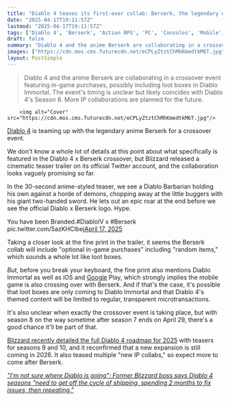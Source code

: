 ```yaml
---
title: "Diablo 4 teases its first-ever collab: Berserk, the legendary dark fantasy manga that's inspired countless games from Dark Souls to Final Fantasy"
date: "2025-04-17T19:11:57Z"
lastmod: "2025-04-17T19:11:57Z"
tags: ['Diablo 4', 'Berserk', 'Action RPG', 'PC', 'Consoles', 'Mobile', 'Crossover', 'Anime', 'Blizzard', 'Loot Boxes', 'Microtransactions']
draft: false
summary: "Diablo 4 and the anime Berserk are collaborating in a crossover event featuring in-game purchases, possibly including loot boxes in Diablo Immortal.  The event's timing is unclear but likely coincides with Diablo 4's Season 8.  More IP collaborations are planned for the future."
images: ["https://cdn.mos.cms.futurecdn.net/eCPLyZtztChMhKmedtkM6T.jpg"]
layout: PostSimple
---
```

> Diablo 4 and the anime Berserk are collaborating in a crossover event featuring in-game purchases, possibly including loot boxes in Diablo Immortal.  The event's timing is unclear but likely coincides with Diablo 4's Season 8.  More IP collaborations are planned for the future.


        <img alt="Cover" src="https://cdn.mos.cms.futurecdn.net/eCPLyZtztChMhKmedtkM6T.jpg"/>
        
[Diablo 4](https://www.gamesradar.com/diablo-4-guide/) is teaming up with the legendary anime Berserk for a crossover event.

We don't know a whole lot of details at this point about what specifically is featured in the Diablo 4 x Berserk crossover, but Blizzard released a cinematic teaser trailer on its official Twitter account, and the collaboration looks vaguely promising so far.

In the 30-second anime-styled teaser, we see a Diablo Barbarian holding his own against a horde of demons, chopping away at the little buggers with his giant two-handed sword. He lets out an epic roar at the end before we see the official Diablo x Berserk logo. Hype.

You have been Branded.#DiabloIV x #Berserk pic.twitter.com/5azKHCIbej[April 17, 2025](https://twitter.com/cantworkitout/status/1912914071638233531)

Taking a closer look at the fine print in the trailer, it seems the Berserk collab will include "optional in-game purchases" including "random items," which sounds a whole lot like loot boxes.

*But*, before you break your keyboard, the fine print also mentions Diablo Immortal as well as iOS and [Google](https://www.gamesradar.com/tag/google/) Play, which strongly implies the mobile game is also crossing over with Berserk. And if that's the case, it's possible that loot boxes are only coming to Diablo Immortal and that Diablo 4's themed content will be limited to regular, transparent microtransactions.

It's also unclear when exactly the crossover event is taking place, but with season 8 on the way sometime after season 7 ends on April 29, there's a good chance it'll be part of that.

[Blizzard recently detailed the full Diablo 4 roadmap for 2025](https://www.gamesradar.com/games/diablo/blizzard-details-full-diablo-4-roadmap-for-2025-with-teasers-for-seasons-9-and-10-reconfirms-a-new-expansion-for-2026-and-hints-at-multiple-new-ip-collabs/) with teasers for seasons 9 and 10, and it reconfirmed that a new expansion is still coming in 2026. It also teased multiple "new IP collabs," so expect more to come after Berserk.

[<em>"I'm not sure where Diablo is going": Former Blizzard boss says Diablo 4 seasons "need to get off the cycle of shipping, spending 2 months to fix issues, then repeating."</em>](https://www.gamesradar.com/games/diablo/im-not-sure-where-diablo-is-going-former-blizzard-boss-says-diablo-4-seasons-need-to-get-off-the-cycle-of-shipping-spending-2-months-to-fix-issues-then-repeating/)
        